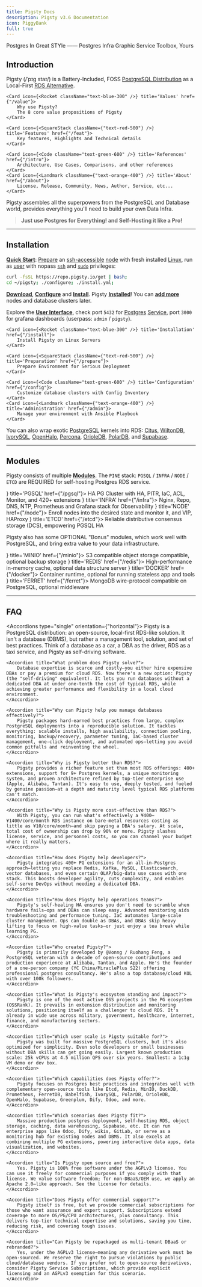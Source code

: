 ```yaml
---
title: Pigsty Docs
description: Pigsty v3.6 Documentation
icon: PiggyBank
full: true
---
```


<span className="text-sky-700 font-black">P</span>ostgres <span className="text-blue-400 font-black">I</span>n <span className="text-orange-500 font-black">G</span>reat <span className="text-gray-500 font-black">S</span><span className="text-red-700 font-black">T</span><span className="text-green-600 font-black">Y</span>le ——
<span className="text-sky-700 font-black">P</span>ostgres
<span className="text-blue-400 font-black">I</span>nfra
<span className="text-orange-500 font-black">G</span>raphic
<span className="text-gray-500 font-black">S</span>ervice
<span className="text-red-700 font-black">T</span>oolbox, 
<span className="text-green-600 font-black">Y</span>ours



## Introduction

<span className="text-black font-black">Pigsty</span> <span className="text-fd-muted-foreground text-sm">(/ˈpɪɡ staɪ/)</span>
is a Battery-Included, FOSS <a href="/intro/distro"><span className="text-sky-700 font-black">PostgreSQL Distribution</span></a>
as a Local-First <a href="/intro/rds"><span className="text-amber-600 font-black">RDS Alternative</span></a>.

<Cards>

    <Card icon={<Rocket className="text-blue-300" />} title='Values' href={"/value"}>
        Why use Pigsty?
        The 8 core value propositions of Pigsty
    </Card>

    <Card icon={<SquareStack className={"text-red-500"} />} title='Features' href={"/feat"}>
        Key features, Highlights and Technical details
    </Card>

    <Card icon={<Code className="text-green-600" />} title='References' href={"/intro"}>
        Architecture, Use Cases, Comparisons, and other references
    </Card>
    <Card icon={<Landmark className={"text-orange-400"} />} title='About' href={"/about"}>
        License, Release, Community, News, Author, Service, etc...
    </Card>

</Cards>

Pigsty assembles all the superpowers from the PostgreSQL and Database world, provides everything you'll need to build your own Data Infra.

> **Just use Postgres for Everything! and Self-Hosting it like a Pro!**



--------

## Installation

[**Quick Start**](/install/start): [Prepare](/prepare) an [ssh-accessible](/prepare/admin#check-accessibility) [node](/prepare/hardware#node) with fresh installed [Linux](/prepare/linux),
run as [user](/prepare/admin#user) with nopass [`ssh`](/prepare/admin#ssh) and [`sudo`](/prepare/admin#sudo-privileges) privileges:

```bash title="install"
curl -fsSL https://repo.pigsty.io/get | bash;
cd ~/pigsty; ./configure; ./install.yml;
```

[**Download**](/prepare/software#pigsty), [**Configure**](/config/configure) and [**Install**](/install). Pigsty [**Installed**](/install)! You can [**add more**](/install/multinode) nodes and database clusters later.

Explore the [**User Interface**](/install/interface), check port `5432` for [Postgres](/pgsql) [Service](/pgsql/service), port `3000` for grafana dashboards (userpass: `admin` / `pigsty`).

<Cards>

    <Card icon={<Rocket className="text-blue-300" />} title='Installation' href={"/install"}>
        Install Pigsty on Linux Servers
    </Card>

    <Card icon={<SquareStack className={"text-red-500"} />} title='Preparation' href={"/prepare"}>
        Prepare Environment for Serious Deployment
    </Card>

    <Card icon={<Code className="text-green-600" />} title='Configuration' href={"/config"}>
        Customize database clusters with Config Inventory
    </Card>
    <Card icon={<Landmark className={"text-orange-400"} />} title='Administration' href={"/admin"}>
        Manage your environment with Ansible Playbook
    </Card>

</Cards>

You can also wrap exotic [PostgreSQL](/pgsql/kernel/postgres) kernels into RDS: [Citus](/pgsql/kernel/citus), [WiltonDB](/pgsql/kernel/babelfish), [IvorySQL](/pgsql/kernel/ivorysql), [OpenHalo](/pgsql/kernel/openhalo), [Percona](/pgsql/kernel/percona), [OrioleDB](/pgsql/kernel/orioledb), [PolarDB](/pgsql/kernel/polardb), and [Supabase](/pgsql/kernel/supabase).

--------

## Modules

Pigsty consists of multiple [**Modules**](/intro/module). The `PINE` stack: `PGSQL` / `INFRA` / `NODE` / `ETCD` are <span className="text-sky-700 font-black">REQUIRED</span> for self-hosting Postgres RDS service.

<Cards>
    <Card icon={<Database className="text-sky-600" />} title='PGSQL' href={"/pgsql"}>
        HA PG Cluster with HA, PITR, IaC, ACL, Monitor, and 420+ extensions
    </Card>
    <Card icon={<Landmark className="text-green-700" />} title='INFRA' href={"/infra"}>
        Nginx, Repo, DNS, NTP, Prometheus and Grafana stack for Observability
    </Card>
    <Card icon={<CpuIcon className={"text-amber-500"} />} title='NODE' href={"/node"}>
        Enroll nodes into the desired state and monitor it, and VIP, HAProxy
    </Card>
    <Card icon={<Settings className={"text-sky-400"} />} title='ETCD' href={"/etcd"}>
        Reliable distributive consensus storage (DCS), empowering PGSQL HA
    </Card>
</Cards>

Pigsty also has some <span className="text-emerald-500 font-black">OPTIONAL</span> "Bonus" modules, which work well with PostgreSQL, and bring extra value to your data infrastructure.

<Cards>
    <Card icon={<Box className="text-red-800" />} title='MINIO' href={"/minio"}>
        S3 compatible object storage compatible, optional backup storage
    </Card>
    <Card icon={<Layers className="text-red-400" />} title='REDIS' href={"/redis"}>
        High-performance in-memory cache, optional data structure server
    </Card>
    <Card icon={<Container className="text-blue-500" />} title='DOCKER' href={"/docker"}>
        Container runtime, optional for running stateless app and tools
    </Card>
    <Card icon={<Leaf className="text-gray-500" />} title='FERRET' href={"/ferret"}>
        MongoDB wire-protocol compatible on PostgreSQL, optional middleware
    </Card>
</Cards>




--------

## FAQ


<Accordions type="single" orientation={"horizontal"}>
    <Accordion title="What is Pigsty—and what isn't it?">
        Pigsty is a PostgreSQL distribution: an open-source, local-first RDS-like solution. It isn't a database (DBMS), but rather a management tool, solution, and set of best practices. Think of a database as a car, a DBA as the driver, RDS as a taxi service, and Pigsty as self-driving software.
    </Accordion>
    
    <Accordion title="What problem does Pigsty solve?">
        Database expertise is scarce and costly—you either hire expensive DBAs or pay a premium for cloud RDS. Now there's a new option: Pigsty (the "self-driving" equivalent). It lets you run databases without a dedicated DBA at under one-tenth the cost of typical RDS, while achieving greater performance and flexibility in a local cloud environment.
    </Accordion>
    
    <Accordion title="Why can Pigsty help you manage databases effectively?">
        Pigsty packages hard-earned best practices from large, complex PostgreSQL deployments into a reproducible solution. It tackles everything: scalable installs, high availability, connection pooling, monitoring, backup/recovery, parameter tuning, IaC-based cluster management, one-click deployment, and automated ops—letting you avoid common pitfalls and reinventing the wheel.
    </Accordion>
    
    <Accordion title="Why is Pigsty better than RDS?">
        Pigsty provides a richer feature set than most RDS offerings: 400+ extensions, support for 9+ Postgres kernels, a unique monitoring system, and proven architecture refined by top-tier enterprise use (Apple, Alibaba, Tantan). It's easy to use, deeply tested, and fueled by genuine passion—at a depth and maturity level typical RDS platforms can't match.
    </Accordion>
    
    <Accordion title="Why is Pigsty more cost-effective than RDS?">
        With Pigsty, you can run what's effectively a ¥400–¥1400/core/month RDS instance on bare-metal resources costing as little as ¥10/core/month—and skip paying a DBA's salary. At scale, total cost of ownership can drop by 90% or more. Pigsty slashes license, service, and personnel costs, so you can channel your budget where it really matters.
    </Accordion>
    
    <Accordion title="How does Pigsty help developers?">
        Pigsty integrates 400+ PG extensions for an all-in-Postgres approach—letting you replace Redis, Kafka, MySQL, Elasticsearch, vector databases, and even certain OLAP/big-data use cases with one stack. This boosts developer agility, cuts complexity, and enables self-serve DevOps without needing a dedicated DBA.
    </Accordion>
    
    <Accordion title="How does Pigsty help operations teams?">
        Pigsty's self-healing HA ensures you don't need to scramble when hardware fails—ops and DBAs can sleep easy. Advanced monitoring aids troubleshooting and performance tuning. IaC automates large-scale cluster management. Ops can double as DBAs, and DBAs skip heavy lifting to focus on high-value tasks—or just enjoy a tea break while learning PG.
    </Accordion>
    
    <Accordion title="Who created Pigsty?">
        Pigsty is primarily developed by @Vonng / Ruohang Feng, a PostgreSQL veteran with a decade of open-source contributions and production experience at Alibaba, Tantan, and Apple. He's the founder of a one-person company (YC China/MiraclePlus S22) offering professional postgres consultancy. He's also a top database/cloud KOL with over 100k followers.
    </Accordion>
    
    <Accordion title="What is Pigsty's ecosystem standing and impact?">
        Pigsty is one of the most active OSS projects in the PG ecosystem (OSSRank). It prevails in extension distribution and monitoring solutions, positioning itself as a challenger to cloud RDS. It's already in wide use across military, government, healthcare, internet, finance, and manufacturing sectors.
    </Accordion>
    
    <Accordion title="Which user scale is Pigsty suitable for?">
        Pigsty was built for massive PostgreSQL clusters, but it's also optimized for simplicity. Even solo developers or small businesses without DBA skills can get going easily. Largest known production scale: 25k vCPUs at 4.5 million QPS over six years. Smallest: a 1c1g VM demo or dev box.
    </Accordion>
    
    <Accordion title="Which capabilities does Pigsty offer?">
        Pigsty focuses on Postgres best practices and integrates well with complementary open-source tools like Etcd, Redis, MinIO, DuckDB, Prometheus, FerretDB, Babelfish, IvorySQL, PolarDB, OrioleDB, OpenHalo, Supabase, Greenplum, Dify, Odoo, and more.
    </Accordion>
    
    <Accordion title="Which scenarios does Pigsty fit?">
        Massive production postgres deployment, self-hosting RDS, object storage, caching, data warehousing, Supabase, etc. It can run enterprise apps like Odoo, Dify, wikis, GitLab, or serve as a monitoring hub for existing nodes and DBMS. It also excels at combining multiple PG extensions, powering interactive data apps, data visualization, and websites.
    </Accordion>
    
    <Accordion title="Is Pigsty open source and free?">
        Yes. Pigsty is 100% free software under the AGPLv3 license. You can use it freely for commercial purposes if you comply with that license. We value software freedom; for non-DBaaS/OEM use, we apply an Apache 2.0–like approach. See the license for details.
    </Accordion>
    
    <Accordion title="Does Pigsty offer commercial support?">
        Pigsty itself is free, but we provide commercial subscriptions for those who want assurance and expert support. Subscriptions extend coverage to more OS/PG/CPU architectures, plus consultancy. This delivers top-tier technical expertise and solutions, saving you time, reducing risk, and covering tough issues.
    </Accordion>
    
    <Accordion title="Can Pigsty be repackaged as multi-tenant DBaaS or rebranded?">
        Yes, under the AGPLv3 license—meaning any derivative work must be open-sourced. We reserve the right to pursue violations by public cloud/database vendors. If you prefer not to open-source derivatives, consider Pigsty Service Subscriptions, which provide explicit licensing and an AGPLv3 exemption for this scenario.
    </Accordion>
</Accordions>


